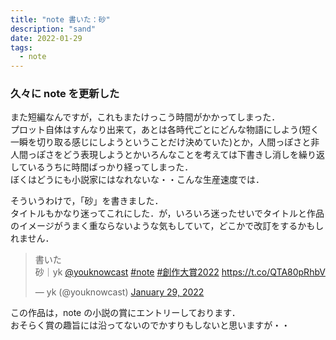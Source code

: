 ```yaml
---
title: "note 書いた：砂"
description: "sand"
date: 2022-01-29
tags:
  - note
---
```


### 久々に note を更新した

また短編なんですが，これもまたけっこう時間がかかってしまった．  
プロット自体はすんなり出来て，あとは各時代ごとにどんな物語にしよう(短く一瞬を切り取る感じにしようということだけ決めていた)とか，人間っぽさと非人間っぽさをどう表現しようとかいろんなことを考えては下書きし消しを繰り返しているうちに時間ばっかり経ってしまった．  
ぼくはどうにも小説家にはなれないな・・こんな生産速度では．

そういうわけで，「砂」を書きました．  
タイトルもかなり迷ってこれにした．が，いろいろ迷ったせいでタイトルと作品のイメージがうまく重ならないような気もしていて，どこかで改訂をするかもしれません．

<blockquote class="twitter-tweet"><p lang="ja" dir="ltr">書いた<br />砂｜yk <a href="https://twitter.com/youknowcast?ref_src=twsrc%5Etfw">@youknowcast</a> <a href="https://twitter.com/hashtag/note?src=hash&amp;ref_src=twsrc%5Etfw">#note</a> <a href="https://twitter.com/hashtag/%E5%89%B5%E4%BD%9C%E5%A4%A7%E8%B3%9E2022?src=hash&amp;ref_src=twsrc%5Etfw">#創作大賞2022</a> <a href="https://t.co/QTA80pRhbV">https://t.co/QTA80pRhbV</a></p>&mdash; yk (@youknowcast) <a href="https://twitter.com/youknowcast/status/1487526472227356672?ref_src=twsrc%5Etfw">January 29, 2022</a></blockquote> <script async src="https://platform.twitter.com/widgets.js" charset="utf-8"></script>

この作品は，note の小説の賞にエントリーしております．  
おそらく賞の趣旨には沿ってないのでかすりもしないと思いますが・・


